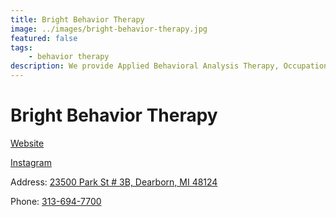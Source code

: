 ```yaml
---
title: Bright Behavior Therapy
image: ../images/bright-behavior-therapy.jpg
featured: false
tags:
    - behavior therapy
description: We provide Applied Behavioral Analysis Therapy, Occupational Therapy, Individual and Family Therapy.
---
```


# Bright Behavior Therapy

[Website](https://mybrighttherapy.com/)

[Instagram](https://www.instagram.com/brightbehaviortherapy/)

Address: [23500 Park St # 3B, Dearborn, MI 48124](https://maps.app.goo.gl/d8yJyHW1HQoAfzxT7)

Phone: [313-694-7700](tel:313-694-7700)
